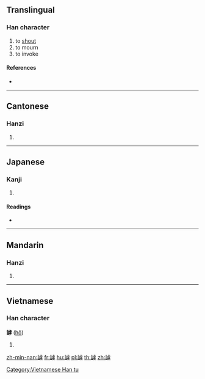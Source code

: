 {{character info/new}}
{{also|呼}}
==Translingual==

===Han character===
{{Han char|rn=149|rad=言|as=11|sn=18|four=01649|canj=YRYPD}}

# to [[shout]]
# to mourn
# to invoke

====References====
* {{Han ref|kx=1179.020|dkj=35905|dj=1643.020|hdz=64012.080|uh=8B3C|ud=35644|bh=F0E2|bd=61666}}

----

==Cantonese==

===Hanzi===
{{yue-hanzi|jyut=|y=fu1}}

# {{defn|lang=yue|sort=言11}}

----

==Japanese==

===Kanji===
{{ja-kanji|grade=|rs=言11}}

# {{defn|lang=ja|sort=言11}}

====Readings====
* {{ja-readings|on=[[こ]] (ko), [[く]] (ku), [[こう]] (kō), [[きょう]] (kyō)|kun=[[よぶ]] (yobu)|nanori=}}

----

==Mandarin==

===Hanzi===
{{cmn-hanzi|pin=[[hū]] ([[hu1]]), [[hù]] ([[hu4]])|wg=hu<sup>1</sup>, hu<sup>4</sup>}}

# {{defn|lang=cmn|sort=言11}}

----

==Vietnamese==

===Han character===
'''謼''' ([[hô]])

# {{defn|lang=vi}}

[[Category:Vietnamese Han tu]]

[[zh-min-nan:謼]]
[[fr:謼]]
[[hu:謼]]
[[pl:謼]]
[[th:謼]]
[[zh:謼]]
